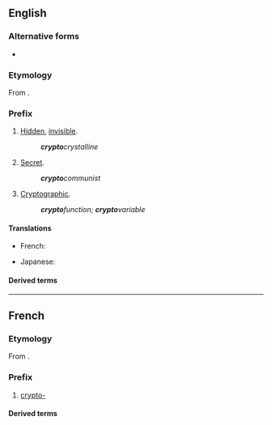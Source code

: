 {{also|crypto}}

==English==

===Alternative forms===
* {{l|en|crypt-}} {{qualifier|prevocalic}}

===Etymology===
From {{der|en|grc|κρυπτός||hidden, secret}}.

===Prefix===
{{en-prefix}}

# [[hidden|Hidden]], [[invisible]].
#: '''''crypto'''crystalline''
# [[secret|Secret]].
#: '''''crypto'''communist''
# [[cryptographic|Cryptographic]].
#: '''''crypto'''function; '''crypto'''variable''

====Translations====
{{trans-top|hidden, invisible}}
* French: {{t+|fr|crypto-}}
{{trans-mid}}
* Japanese: {{t+|ja|隠れる|alt=隠れ|tr=kakure}}
{{trans-bottom}}

====Derived terms====
{{prefixsee|en}}
{{der4|lang=en|{{l|en|crypto}}
|{{l|en|cryptoclastic}}
|{{l|en|cryptococcosis}}
|{{l|en|cryptococcus}}
|{{l|en|cryptogam}}
|{{l|en|cryptomeria}}
|{{l|en|cryptorchism}}
|{{l|en|cryptosporidiosis}}
|{{l|en|cryptosporidium}}
|{{l|en|cryptozoite}}
|{{l|en|encryption}}
}}

----

==French==

===Etymology===
From {{der|fr|grc|κρυπτός||hidden, secret}}.

===Prefix===
{{fr-prefix}}

# [[#English|crypto-]]

====Derived terms====
{{prefixsee|fr}}
{{der4|lang=fr|{{l|fr|cryptage}}
|{{l|fr|cryptanalyse}}
|{{l|fr|cryptanalyste}}
|{{l|fr|cryptand}}
|{{l|fr|cryptant}}
|{{l|fr|cryptarithmétique}}
|{{l|fr|cryptate}}
|{{l|fr|crypte}}
|{{l|fr|cryptement}}
|{{l|fr|crypténamine}}
|{{l|fr|cryptenveloppe}}
|{{l|fr|crypter}}
|{{l|fr|cryptesthésie}}
|{{l|fr|crypteur}}
|{{l|fr|cryptie}}
|{{l|fr|cryptique}}
|{{l|fr|cryptoanalyse}}
|{{l|fr|crypto-analyse}}
|{{l|fr|cryptoanalyste}}
|{{l|fr|cryptoanalytique}}
|{{l|fr|crypto-anarchisme}}
|{{l|fr|crypto-anarchiste}}
|{{l|fr|cryptobatholitique}}
|{{l|fr|cryptobiose}}
|{{l|fr|cryptobium}}
|{{l|fr|cryptobranche}}
|{{l|fr|cryptocalvinisme}}
|{{l|fr|cryptocalviniste}}
|{{l|fr|cryptocentre}}
|{{l|fr|cryptocéphale}}
|{{l|fr|cryptocérate}}
|{{l|fr|cryptochimère}}
|{{l|fr|cryptochrome}}
|{{l|fr|cryptoclimat}}
|{{l|fr|cryptoclimatologie}}
|{{l|fr|cryptoclimatologique}}
|{{l|fr|cryptococcose}}
|{{l|fr|cryptocommunisme}}
|{{l|fr|crypto-communisme}}
|{{l|fr|cryptocommuniste}}
|{{l|fr|crypto-communiste}}
|{{l|fr|cryptocorpocollinite}}
|{{l|fr|cryptocotylédone}}
|{{l|fr|cryptocristal}}
|{{l|fr|cryptocristallin}}
|{{l|fr|cryptocyste}}
|{{l|fr|cryptodate}}
|{{l|fr|cryptodère}}
|{{l|fr|cryptodicyclique}}
|{{l|fr|cryptodire}}
|{{l|fr|cryptodiversité}}
|{{l|fr|cryptodroite}}
|{{l|fr|cryptoefflorescence}}
|{{l|fr|crypto-efflorescence}}
|{{l|fr|crypto-empreinte}}
|{{l|fr|crypto-endomitose}}
|{{l|fr|crypto-fascisme}}
|{{l|fr|crypto-fasciste}}
|{{l|fr|cryptofaune}}
|{{l|fr|cryptogame}}
|{{l|fr|cryptogamie}}
|{{l|fr|cryptogamique}}
|{{l|fr|cryptogamiste}}
|{{l|fr|cryptogélocollinite}}
|{{l|fr|cryptogénétique}}
|{{l|fr|cryptogénique}}
|{{l|fr|cryptogonomérie}}
|{{l|fr|cryptogramme}}
|{{l|fr|cryptographe}}
|{{l|fr|cryptographie}}
|{{l|fr|cryptographier}}
|{{l|fr|cryptographique}}
|{{l|fr|cryptographiquement}}
|{{l|fr|cryptohalite}}
|{{l|fr|crypto-haplomitose}}
|{{l|fr|cryptolapiés}}
|{{l|fr|cryptolite}}
|{{l|fr|cryptologie}}
|{{l|fr|cryptologique}}
|{{l|fr|cryptologue}}
|{{l|fr|cryptoloppe}}
|{{l|fr|cryptomacéral}}
|{{l|fr|cryptomane}}
|{{l|fr|cryptomaniaque}}
|{{l|fr|cryptomanie}}
|{{l|fr|cryptoménorrhée}}
|{{l|fr|cryptomère}}
|{{l|fr|cryptomérie}}
|{{l|fr|cryptomérique}}
|{{l|fr|cryptomètre}}
|{{l|fr|cryptomitose}}
|{{l|fr|cryptomnésie}}
|{{l|fr|cryptomonade}}
|{{l|fr|cryptonyme}}
|{{l|fr|cryptopartie}}
|{{l|fr|cryptopériode}}
|{{l|fr|cryptoperthite}}
|{{l|fr|cryptophage}}
|{{l|fr|cryptophagidé}}
|{{l|fr|cryptophone}}
|{{l|fr|cryptophonie}}
|{{l|fr|cryptophonique}}
|{{l|fr|cryptophyte}}
|{{l|fr|cryptopolyploïde}}
|{{l|fr|cryptopolyploïdie}}
|{{l|fr|cryptopine}}
|{{l|fr|cryptopode}}
|{{l|fr|cryptoportique}}
|{{l|fr|crypto-portique}}
|{{l|fr|cryptoprocte}}
|{{l|fr|crypto-protectionnisme}}
|{{l|fr|cryptoprotectionnisme}}
|{{l|fr|cryptoprotectionniste}}
|{{l|fr|cryptoradariste}}
|{{l|fr|cryptorchide}}
|{{l|fr|cryptorchidie}}
|{{l|fr|cryptorchidisme}}
|{{l|fr|cryptorhynque}}
|{{l|fr|cryptorithme}}
|{{l|fr|cryptosporidie}}
|{{l|fr|cryptosporidiose}}
|{{l|fr|cryptostome}}
|{{l|fr|cryptosystème}}
|{{l|fr|cryptotélégraphie}}
|{{l|fr|cryptotélégraphique}}
|{{l|fr|cryptotélinite}}
|{{l|fr|cryptoténie}}
|{{l|fr|cryptotoxine}}
|{{l|fr|cryptovitrodétrinite}}
|{{l|fr|cryptoxanthène}}
|{{l|fr|cryptoxanthine}}
|{{l|fr|cryptozoïte}}
|{{l|fr|cryptozoologie}}
|{{l|fr|cryptozoologique}}
|{{l|fr|cryptozoologiste}}
|{{l|fr|décrypter}}
}}
